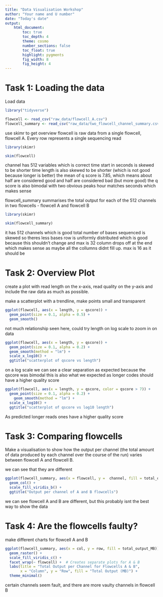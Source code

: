 ```yaml
---
title: "Data Visualisation Workshop"
author: "Your name and U number"
date: "Today's date"
output:  
    html_document:
        toc: true
        toc_depth: 4
        theme: cosmo
        number_sections: false
        toc_float: true
        highlight: pygments
        fig_width: 8
        fig_height: 4
---
```


# **Task 1**: Loading the data
Load data
```r
library("tidyverse")

flowcell <- read_csv("raw_data/flowcell_A.csv")
flowcell_summary <- read_csv("raw_data/two_flowcell_channel_summary.csv")
```
use skimr to get overview 
flowcell is raw data from a single flowcell, flowcell A. Every row represents a single sequencing read
```r
library(skimr)

skim(flowcell)

```
channel has 512 variables which is correct 
time start in seconds is skewed to be shorter time 
length is also skewed to be shorter (which is not good because longer is better)
the mean of q score is 7.85, which means about half are considered good and half are considered bad (but more good)
the q score is also bimodal with two obvious peaks 
hour matches seconds which makes sense 


flowcell_summary summarises the total output for each of the 512 channels in two flowcells - flowcell A and flowcell B
```r
library(skimr)

skim(flowcell_summary)
```
it has 512 channels which is good
total number of bases sequenced is skewed so theres less bases 
row is uniformly distributed which is good because this shouldn't change and max is 32
column drops off at the end which makes sense as maybe all the collumns didnt fill up. max is 16 as it should be





# **Task 2**: Overview Plot

create a plot with read length on the x-axis, read quality on the y-axis and include the raw data as much as possible. 

make a scatterplot with a trendline, make points small and transparent 

```r
ggplot(flowcell, aes(x = length, y = qscore)) +
  geom_point(size = 0.1, alpha = 0.5) +
  geom_smooth()
```
not much relationship seen here, could try length on log scale to zoom in on data

```r
ggplot(flowcell, aes(x = length, y = qscore)) +
  geom_point(size = 0.1, alpha = 0.2) +
  geom_smooth(method = "lm") +
  scale_x_log10() +
  ggtitle("scatterplot of qscore vs length")
```
on a log scale we can see a clear separation as expected because the qscore was bimodal 
this is also what we expected as longer codes should have a higher quality score 

```r
ggplot(flowcell, aes(x = length, y = qscore, color = qscore > 7)) +
  geom_point(size = 0.1, alpha = 0.2) +
    geom_smooth(method = "lm") +
  scale_x_log10() +
  ggtitle("scatterplot of qscore vs log10 length")
```

As predicted longer reads ones have a higher quality score 

# **Task 3**: Comparing flowcells

Make a visualisation to show how the output per channel (the total amount of data produced by each channel over the course of the run) varies between flowcell A and flowcell B.

we can see that they are different 
```r
ggplot(flowcell_summary, aes(x = flowcell, y =  channel, fill = total_output_MB)) + 
  geom_col() +
  scale_fill_viridis_b() +
  ggtitle("Output per channel of A and B flowcells")

```

we can see flowcell A and B are different, but this probably isnt the best way to show the data

# **Task 4**: Are the flowcells faulty?

make different charts for flowcell A and B
```r
ggplot(flowcell_summary, aes(x = col, y = row, fill = total_output_MB)) + 
  geom_raster() +
  scale_fill_viridis_c() +  
  facet_wrap(~ flowcell) +  # Creates separate plots for A & B
  labs(title = "Total Output per Channel for Flowcells A & B", 
       x = "Column", y = "Row", fill = "Total Output (MB)") +
  theme_minimal()
```
certain channels seem fault, and there are more vaulty channels in flowcell B

